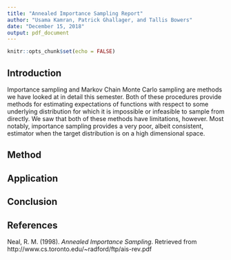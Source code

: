 ```yaml
---
title: "Annealed Importance Sampling Report"
author: "Usama Kamran, Patrick Ghallager, and Tallis Bowers"
date: "December 15, 2018"
output: pdf_document
---
```


```r
knitr::opts_chunk$set(echo = FALSE)
```

## Introduction

Importance sampling and Markov Chain Monte Carlo sampling are methods we have looked at in detail this semester. Both of these procedures provide methods for estimating expectations of functions with respect to some underlying distribution for which it is impossible or infeasible to sample from directly.  We saw that both of these methods have limitations, however.  Most notably, importance sampling provides a very poor, albeit consistent, estimator when the target distribution is on a high dimensional space.  

## Method

## Application

## Conclusion

## References

Neal, R. M. (1998). *Annealed Importance Sampling*. Retrieved from http://www.cs.toronto.edu/~radford/ftp/ais-rev.pdf